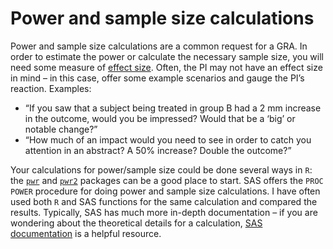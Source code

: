 # Power and sample size calculations 

Power and sample size calculations are a common request for a GRA. In order to estimate the power or calculate the necessary sample size, you will need some measure of [effect size](https://en.wikipedia.org/wiki/Effect_size). Often, the PI may not have an effect size in mind -- in this case, offer some example scenarios and gauge the PI's reaction. Examples: 

  - "If you saw that a subject being treated in group B had a 2 mm increase in the outcome, would you be impressed? Would that be a 'big' or notable change?" 
  - "How much of an impact would you need to see in order to catch you attention in an abstract? A 50% increase? Double the outcome?" 
  
Your calculations for power/sample size could be done several ways in `R`: the [`pwr`](https://cran.r-project.org/web/packages/pwr/vignettes/pwr-vignette.html) and [`pwr2`](https://cran.r-project.org/web/packages/pwr2/pwr2.pdf) packages can be a good place to start. SAS offers the `PROC POWER` procedure for doing power and sample size calculations. I have often used both `R` and SAS functions for the same calculation and compared the results. Typically, SAS has much more in-depth documentation -- if you are wondering about the theoretical details for a calculation, [SAS documentation](https://documentation.sas.com/doc/en/statug/15.2/statug_power_toc.htm) is a helpful resource. 
